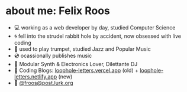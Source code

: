 # about me: Felix Roos

- 💻 working as a web developer by day, studied Computer Science
- 🌀 fell into the strudel rabbit hole by accident, now obsessed with live coding
- 🎺 used to play trumpet, studied Jazz and Popular Music
- 💿 ocassionally publishes music
- 🔌 Modular Synth & Electronics Lover, Dilettante DJ
- 💌 Coding Blogs: [loophole-letters.vercel.app](https://loophole-letters.vercel.app/) (old) + [loophole-letters.netlify.app](https://loophole-letters.netlify.app/) (new)
- 🐘 [@froos@post.lurk.org](https://post.lurk.org/@froos)

